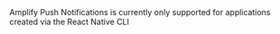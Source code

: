 <Callout warning>
  Amplify Push Notifications is currently only supported for applications
  created via the React Native CLI
</Callout>
